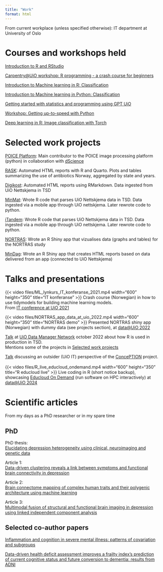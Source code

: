 ```yaml
---
title: "Work"
format: html
---
```


From current workplace (unless specified otherwise): IT department at University of Oslo

# Courses and workshops held

[Introduction to R and RStudio](https://www.uio.no/tjenester/it/kurs/alle/dht/r/events/2024-03-rstudio-intro.html)

[Carpentry@UiO workshop: R programming - a crash course for beginners](https://www.ub.uio.no/english/courses-events/courses/carpentry/251020_r)

[Introduction to Machine learning in R: Classification ](https://www.uio.no/tjenester/it/kurs/alle/dht/ml/events/2024-04-ml-r-intro.html)

[Introduction to Machine learning in Python: Classification ](https://www.uio.no/tjenester/it/kurs/alle/dht/ml-python/events/2024-05-ml-python-intro.html)

[Getting started with statistics and programming using GPT UiO](https://www.uio.no/tjenester/it/kurs/alle/dht/gpt-stats-programmering/events/2024-05-gpt-statistics.html)

[Workshop: Getting up-to-speed with Python](https://www.uio.no/dscience/english/news-and-events/events/workshop-getting-up-to-speed-with-python-.html)

[Deep learning in R: Image classification with Torch](https://www.ub.uio.no/english/courses-events/events/dsc/2025/digital-scholarship-days/06-deep-learning-in-r)

# Selected work projects {#sec-work-proj}

[POICE Platform](https://www.uio.no/dscience/english/data-resources/projects/poice/): Main contributor to the POICE image processing platform (python) in collaboration with [dScience](https://www.uio.no/dscience/english/data-resources/)

[RASK](https://www.antibiotika.no/asp/riktigere-antibiotikabruk/rask/): Automated HTML reports with R and Quarto. Plots and tables summarizing the use of antibiotics Norway, aggregated by state and years.

[Digikost](https://www.med.uio.no/imb/forskning/om/infrastruktur/kostholdsmetodikk/digikost.html): Automated HTML reports using RMarkdown. Data ingested from UiO Nettskjema in TSD

[MinMat](https://www.med.uio.no/imb/om/aktuelt/aktuelle-saker/2021/bli-med-pa-forskning-pa-kosthold-hos-eldre.html): Wrote R code that parses UiO Nettskjema data in TSD. Data ingested via a mobile app through UiO nettskjema. Later rewrote code to python.

[iTandem](https://www.oslo-universitetssykehus.no/itandem): Wrote R code that parses UiO Nettskjema data in TSD. Data ingested via a mobile app through UiO nettskjema. Later rewrote code to python.

[NORTRAS](https://www.sv.uio.no/psi/forskning/prosjekter/nortras/): Wrote an R Shiny app that vizualises data (graphs and tables) for the NORTRAS study

[MinDag](https://www.med.uio.no/om/aktuelt/blogg/2022/app-hjelpe-forsta-kompliserte-psykiskiske-lidelser.html): Wrote an R Shiny app that creates HTML reports based on data delivered from an app (connected to UiO Nettskjema)


# Talks and presentations

{{< video files/ML_lynkurs_IT_konferanse_2021.mp4 width="600" height="350" title="IT konferanse" >}}
Crash course (Norwegian) in how to use tidymodels for building machine learning models.
<br>
From [IT conference at UiO 2021](https://www.uio.no/for-ansatte/enhetssider/arrangement/it-konferansen/2021/)
<br>

{{< video files/NORTRAS_app_data_at_uio_2022.mp4 width="600" height="350" title="NORTRAS demo" >}}
Presented NORTRAS shiny app (Norwegian) with dummy data (see projects section), at [data@UiO 2022](https://www.usit.uio.no/om/arrangementer/data/2022/)


[Talk](files/DMN_R_in_TSD.pdf) at [UiO Data Manager Network](https://www.ub.uio.no/english/libraries/dsc/data-managers-network/) october 2022 about how R is used in production in TSD.
<br>
Mentions some of the projects in [Selected work projects](#sec-work-proj)

[Talk](files/UiO_ConcePTION_Workshop_march_2023.pdf) discussing an outsider (UiO IT) perspective of the [ConcePTION](https://www.imi-conception.eu/) project.
<br>
<br>
{{< video files/R_live_educloud_ondemand.mp4 width="600" height="350" title="R educloud live" >}}
Live coding in R (short notice backup), showcasing [Educloud On Demand](https://www.uio.no/tjenester/it/forskning/beregning/open-on-demand/) (run software on HPC interactively) at [data@UiO 2024](https://www.usit.uio.no/om/arrangementer/data/2024/)

# Scientific articles

From my days as a PhD researcher or in my spare time

## PhD

PhD thesis:
<br> 
[Elucidating depression heterogeneity using clinical, neuroimaging and genetic data](https://www.duo.uio.no/handle/10852/71645)

Article 1: 
<br>
[Data-driven clustering reveals a link between symptoms and functional brain connectivity in depression](https://www.sciencedirect.com/science/article/abs/pii/S2451902218301290)

Article 2: 
<br>
[Brain connectome mapping of complex human traits and their polygenic architecture using machine learning](https://www.sciencedirect.com/science/article/abs/pii/S0006322319317913)

Article 3: 
<br>
[Multimodal fusion of structural and functional brain imaging in depression using linked independent component analysis](https://onlinelibrary.wiley.com/doi/full/10.1002/hbm.24802)



## Selected co-author papers

[Inflammation and cognition in severe mental illness: patterns of covariation and subgroups](https://www.nature.com/articles/s41380-022-01924-w)

[Data-driven health deficit assessment improves a frailty index’s prediction of current cognitive status and future conversion to dementia: results from ADNI](https://link.springer.com/article/10.1007/s11357-022-00669-2)